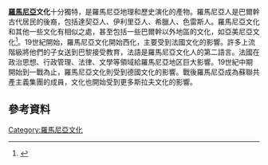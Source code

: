 {{expand|time=2016-02-29T03:41:22+00:00}}
{{refimprove|time=2016-02-29T03:41:22+00:00}}
'''[[羅馬尼亞|羅馬尼亞]]文化'''十分獨特，是羅馬尼亞地理和歷史演化的產物。羅馬尼亞人是巴爾幹古代居民的後裔，包括達契亞人、伊利里亞人、希臘人、色雷斯人。羅馬尼亞文化和其他一些文化有相似之處，甚至包括一些巴爾幹以外地區的文化，如亞美尼亞文化<ref>{{cite web|url=http://www.itcnet.ro/folk_festival/culture.htm|title=Romania - Culture|accessdate=2008-08-31|archiveurl=https://web.archive.org/web/20071231125142/http://www.itcnet.ro/folk_festival/culture.htm|archivedate=2007年12月31日|deadurl=yes}}</ref>。19世紀開始，羅馬尼亞文化開始西化，主要受到法國文化的影響。許多上流階級將他們的子女送到巴黎接受教育，法語是羅馬尼亞文化人的第二語言。法國在政治思想、行政管理、法律、文學等領域給羅馬尼亞地区巨大影響。19世紀中期開始到一戰為止，羅馬尼亞文化則受到德國文化的影響。戰後羅馬尼亞成為蘇聯共產主義集團的成員，文化也開始受到更多斯拉夫文化的影響。

==參考資料==
{{Reflist}}
{{Commons category|Culture of Romania}}
{{歐洲題目|文化}}
{{罗马尼亚主题}}
[[Category:羅馬尼亞文化|Category:羅馬尼亞文化]]